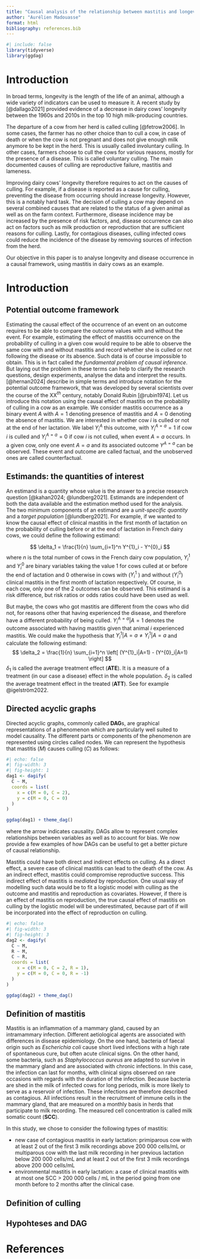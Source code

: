 ```yaml
---
title: "Causal analysis of the relationship between mastitis and longevity in dairy cows"
author: "Aurélien Madouasse"
format: html
bibliography: references.bib
---
```


```r
#| include: false
library(tidyverse)
library(ggdag)
```

# Introduction

In broad terms, longevity is the length of the life of an animal, although a wide variety of indicators can be used to measure it. A recent study by [@dallago2021] provided evidence of a decrease in dairy cows' longevity between the 1960s and 2010s in the top 10 high milk-producing countries.

The departure of a cow from her herd is called culling [@fetrow2006]. In some cases, the farmer has no other choice than to cull a cow, in case of death or when the cow is not pregnant and does not give enough milk anymore to be kept in the herd. This is usually called involuntary culling. In other cases, farmers choose to cull the cows for various reasons, mostly for the presence of a disease. This is called voluntary culling. The main documented causes of culling are reproductive failure, mastitis and lameness.

Improving dairy cows' longevity therefore requires to act on the causes of culling. For example, if a disease is reported as a cause for culling, preventing the disease from occurring should increase longevity. However, this is a notably hard task. The decision of culling a cow may depend on several combined causes that are related to the status of a given animal as well as on the farm context. Furthermore, disease incidence may be increased by the presence of risk factors, and, disease occurrence can also act on factors such as milk production or reproduction that are sufficient reasons for culling. Lastly, for contagious diseases, culling infected cows could reduce the incidence of the disease by removing sources of infection from the herd.

Our objective in this paper is to analyse longevity and disease occurrence in a causal framework, using mastitis in dairy cows as an example.

# Introduction

## Potential outcome framework

Estimating the causal effect of the occurrence of an event on an outcome requires to be able to compare the outcome values with and without the event. For example, estimating the effect of mastitis occurrence on the probability of culling in a given cow would require to be able to observe the same cow with and without mastitis and record whether she is culled or not following the disease or its absence. Such data is of course impossible to obtain. This is in fact called *the fundamental problem of causal inference*. But laying out the problem in these terms can help to clarify the research questions, design experiments, analyse the data and interpret the results. [@hernan2024] describe in simple terms and introduce notation for the potential outcome framework, that was developed by several scientists over the course of the XX$^{th}$ century, notably Donald Rubin [@rubin1974]. Let us introduce this notation using the causal effect of mastitis on the probability of culling in a cow as an example. We consider mastitis occurrence as a binary event $A$ with $A=1$ denoting presence of mastitis and $A=0$ denoting the absence of mastitis. We are interested in whether cow $i$ is culled or not at the end of her lactation. We label $Y_i^{A}$ this outcome, with $Y^{A=a}_i=1$ if cow $i$ is culled and $Y^{A=a}_i=0$ if cow $i$ is not culled, when event $A=a$ occurs. In a given cow, only one event $A=a$ and its associated outcome $Y^{A=a}$ can be observed. These event and outcome are called factual, and the unobserved ones are called counterfactual.

## Estimands: the quantities of interest

An estimand is a quantity whose value is the answer to a precise research question [@kahan2024; @lundberg2021]. Estimands are independent of both the data available and the estimation method used for the analysis. The two minimum components of an estimand are a *unit-specific quantity* and a *target population* [@lundberg2021]. For example, if we wanted to know the causal effect of clinical mastitis in the first month of lactation on the probability of culling before or at the end of lactation in French dairy cows, we could define the following estimand:

$$
\delta_1 = \frac{1}{n} \sum_{i=1}^n Y^{1}_i - Y^{0}_i
$$ where $n$ is the total number of cows in the French dairy cow population, $Y^1_i$ and $Y^0_i$ are binary variables taking the value 1 for cows culled at or before the end of lactation and 0 otherwise in cows with ($Y^1_i$ ) and without ($Y^0_i$) clinical mastitis in the first month of lactation respectively. Of course, in each cow, only one of the 2 outcomes can be observed. This estimand is a risk difference, but risk ratios or odds ratios could have been used as well.

But maybe, the cows who got mastitis are different from the cows who did not, for reasons other that having experienced the disease, and therefore have a different probability of being culled. $Y^{A=a}_i|A=1$ denotes the outcome associated with having mastitis given that animal $i$ experienced mastitis. We could make the hypothesis that $Y^1_i|A=a \neq Y^1_i|A=a$ and calculate the following estimand: $$
\delta_2 = \frac{1}{n} \sum_{i=1}^n \left[ (Y^{1}_i|A=1) - (Y^{0}_i|A=1) \right]
$$ $\delta_1$ is called the average treatment effect (**ATE**). It is a measure of a treatment (in our case a disease) effect in the whole population. $\delta_2$ is called the average treatment effect in the treated (**ATT**). See for example @igelström2022.

## Directed acyclic graphs

Directed acyclic graphs, commonly called **DAG**s, are graphical representations of a phenomenon which are particularly well suited to model causality. The different parts or components of the phenomenon are represented using circles called nodes. We can represent the hypothesis that mastitis ($M$) causes culling ($C$) as follows:

```r
#| echo: false
#| fig-width: 3
#| fig-height: 1
dag1 <- dagify(
  C ~ M,
  coords = list(
    x = c(M = 0, C = 2),
    y = c(M = 0, C = 0)
  )
)

ggdag(dag1) + theme_dag()
```

where the arrow indicates causality. DAGs allow to represent complex relationships between variables as well as to account for bias. We now provide a few examples of how DAGs can be useful to get a better picture of causal relationship.

Mastitis could have both direct and indirect effects on culling. As a direct effect, a severe case of clinical mastitis can lead to the death of the cow. As an indirect effect, mastitis could compromise reproductive success. This indirect effect of mastitis is *mediated* by reproduction. One usual way of modelling such data would be to fit a logistic model with culling as the outcome and mastitis and reproduction as covariates. However, if there is an effect of mastitis on reproduction, the true causal effect of mastitis on culling by the logistic model will be underestimated, because part of if will be incorporated into the effect of reproduction on culling.

```r
#| echo: false
#| fig-width: 3
#| fig-height: 3
dag2 <- dagify(
  C ~ M,
  R ~ M,
  C ~ R,
  coords = list(
    x = c(M = 0, C = 2, R = 1),
    y = c(M = 0, C = 0, R = -1)
  )
)

ggdag(dag2) + theme_dag()
```

## Definition of mastitis

Mastitis is an inflammation of a mammary gland, caused by an intramammary infection. Different aetiological agents are associated with differences in disease epidemiology. On the one hand, bacteria of faecal origin such as *Escherichia coli* cause short lived infections with a high rate of spontaneous cure, but often acute clinical signs. On the other hand, some bacteria, such as *Staphylococcus aureus* are adapted to survive in the mammary gland and are associated with chronic infections. In this case, the infection can last for months, with clinical signs observed on rare occasions with regards with the duration of the infection. Because bacteria are shed in the milk of infected cows for long periods, milk is more likely to serve as a reservoir of infection. These infections are therefore described as contagious. All infections result in the recruitment of immune cells in the mammary gland, that are measured on a monthly basis in herds that participate to milk recording. The measured cell concentration is called milk somatic count (**SCC**).

In this study, we chose to consider the following types of mastitis:

-   new case of contagious mastitis in early lactation: primiparous cow with at least 2 out of the first 3 milk recordings above 200 000 cells/mL or multiparous cow with the last milk recording in her previous lactation below 200 000 cells/mL and at least 2 out of the first 3 milk recordings above 200 000 cells/mL
-   environmental mastitis in early lactation: a case of clinical mastitis with at most one SCC \> 200 000 cells / mL in the period going from one month before to 2 months after the clinical case.

## Definition of culling

## Hypohteses and DAG

# References
